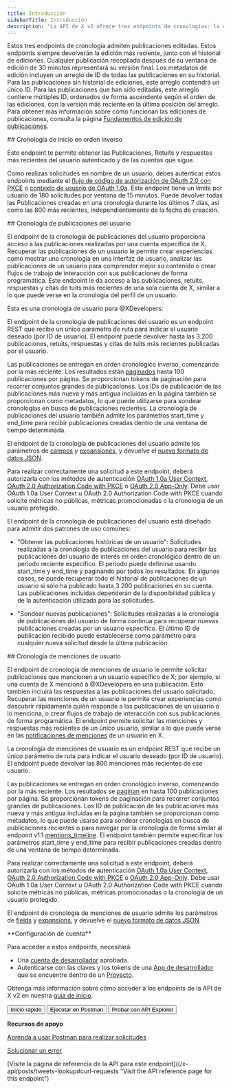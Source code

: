 ```yaml
---
title: Introducción
sidebarTitle: Introducción
description: "La API de X v2 ofrece tres endpoints de cronologías: la cronología de inicio en orden inverso, la cronología de publicaciones del usuario y la cronología de menciones del usuario. Consulte a continuación para más detalles."
---
```



Estos tres endpoints de cronología admiten publicaciones editadas. Estos endpoints siempre devolverán la edición más reciente, junto con el historial de ediciones. Cualquier publicación recopilada después de su ventana de edición de 30 minutos representará su versión final. Los metadatos de edición incluyen un arreglo de ID de todas las publicaciones en su historial. Para las publicaciones sin historial de ediciones, este arreglo contendrá un único ID. Para las publicaciones que han sido editadas, este arreglo contiene múltiples ID, ordenados de forma ascendente según el orden de las ediciones, con la versión más reciente en la última posición del arreglo. Para obtener más información sobre cómo funcionan las ediciones de publicaciones, consulta la página [Fundamentos de edición de publicaciones](/es/x-api/fundamentals/edit-posts).

<div id="reverse-chronological-home-timeline">
  ## Cronología de inicio en orden inverso
</div>

Este endpoint te permite obtener las Publicaciones, Retuits y respuestas más recientes del usuario autenticado y de las cuentas que sigue.

Como realizas solicitudes en nombre de un usuario, debes autenticar estos endpoints mediante el [flujo de código de autorización de OAuth 2.0 con PKCE](/es/resources/fundamentals/authentication#oauth-2-0-authorization-code-flow-with-pkce-3) o [contexto de usuario de OAuth 1.0a](/es/resources/fundamentals/authentication). Este endpoint tiene un límite por usuario de 180 solicitudes por ventana de 15 minutos. Puede devolver todas las Publicaciones creadas en una cronología durante los últimos 7 días, así como las 800 más recientes, independientemente de la fecha de creación.

<div id="user-post-timeline">
  ## Cronología de publicaciones del usuario
</div>

El endpoint de la cronología de publicaciones del usuario proporciona acceso a las publicaciones realizadas por una cuenta específica de X. Recuperar las publicaciones de un usuario le permite crear experiencias como mostrar una cronología en una interfaz de usuario, analizar las publicaciones de un usuario para comprender mejor su contenido o crear flujos de trabajo de interacción con sus publicaciones de forma programática. Este endpoint le da acceso a las publicaciones, retuits, respuestas y citas de tuits más recientes de una sola cuenta de X, similar a lo que puede verse en la cronología del perfil de un usuario.

Esta es una cronología de usuario para @XDevelopers:

El endpoint de la cronología de publicaciones del usuario es un endpoint REST que recibe un único parámetro de ruta para indicar el usuario deseado (por ID de usuario). El endpoint puede devolver hasta las 3.200 publicaciones, retuits, respuestas y citas de tuits más recientes publicadas por el usuario.

Las publicaciones se entregan en orden cronológico inverso, comenzando por la más reciente. Los resultados están [paginados](/es/x-api/fundamentals/pagination) hasta 100 publicaciones por página. Se proporcionan tokens de paginación para recorrer conjuntos grandes de publicaciones. Los IDs de publicación de las publicaciones más nueva y más antigua incluidas en la página también se proporcionan como metadatos, lo que puede utilizarse para sondear cronologías en busca de publicaciones recientes. La cronología de publicaciones del usuario también admite los parámetros start\_time y end\_time para recibir publicaciones creadas dentro de una ventana de tiempo determinada.

El endpoint de la cronología de publicaciones del usuario admite los parámetros de [campos](/es/x-api/fundamentals/fields) y [expansiones](/es/x-api/fundamentals/expansions), y devuelve el [nuevo formato de datos JSON](/es/x-api/fundamentals/data-dictionary).

Para realizar correctamente una solicitud a este endpoint, deberá autorizarla con los métodos de autenticación [OAuth 1.0a User Context](/es/resources/fundamentals/authentication), [OAuth 2.0 Authorization Code with PKCE](/es/resources/fundamentals/authentication#oauth-2-0-authorization-code-flow-with-pkce-3) o [OAuth 2.0 App-Only](/es/resources/fundamentals/authentication#app-only-authentication-and-oauth-2-0-bearer-token). Debe usar OAuth 1.0a User Context u OAuth 2.0 Authorization Code with PKCE cuando solicite métricas no públicas, métricas promocionadas o la cronología de un usuario protegido.

El endpoint de la cronología de publicaciones del usuario está diseñado para admitir dos patrones de uso comunes:

- "Obtener las publicaciones históricas de un usuario": Solicitudes realizadas a la cronología de publicaciones del usuario para recibir las publicaciones del usuario de interés en orden cronológico dentro de un periodo reciente específico. El periodo puede definirse usando start\_time y end\_time y paginando por todos los resultados. En algunos casos, se puede recuperar todo el historial de publicaciones de un usuario si solo ha publicado hasta 3.200 publicaciones en su cuenta. Las publicaciones incluidas dependerán de la disponibilidad pública y de la autenticación utilizada para las solicitudes.

- "Sondear nuevas publicaciones": Solicitudes realizadas a la cronología de publicaciones del usuario de forma continua para recuperar nuevas publicaciones creadas por un usuario específico. El último ID de publicación recibido puede establecerse como parámetro para cualquier nueva solicitud desde la última publicación.

<div id="user-mention-timeline">
  ## Cronología de menciones de usuario
</div>

El endpoint de cronología de menciones de usuario le permite solicitar publicaciones que mencionen a un usuario específico de X; por ejemplo, si una cuenta de X mencionó a @XDevelopers en una publicación. Esto también incluirá las respuestas a las publicaciones del usuario solicitado. Recuperar las menciones de un usuario le permite crear experiencias como descubrir rápidamente quién responde a las publicaciones de un usuario o lo menciona, o crear flujos de trabajo de interacción con sus publicaciones de forma programática. El endpoint permite solicitar las menciones y respuestas más recientes de un único usuario, similar a lo que puede verse en las [notificaciones de menciones](https://x.com/notifications/mentions) de un usuario en X.

La cronología de menciones de usuario es un endpoint REST que recibe un único parámetro de ruta para indicar el usuario deseado (por ID de usuario). El endpoint puede devolver las 800 menciones más recientes de ese usuario.

Las publicaciones se entregan en orden cronológico inverso, comenzando por la más reciente. Los resultados se [paginan](/es/x-api/fundamentals/pagination) en hasta 100 publicaciones por página. Se proporcionan tokens de paginación para recorrer conjuntos grandes de publicaciones. Los ID de publicación de las publicaciones más nueva y más antigua incluidas en la página también se proporcionan como metadatos, lo que puede usarse para sondear cronologías en busca de publicaciones recientes o para navegar por la cronología de forma similar al endpoint v1.1 [mentions\_timeline](https://developer.x.com/en/docs/twitter-api/v1/tweets/timelines/api-reference/get-statuses-mentions_timeline). El endpoint también permite especificar los parámetros start\_time y end\_time para recibir publicaciones creadas dentro de una ventana de tiempo determinada. 

Para realizar correctamente una solicitud a este endpoint, deberá autorizarla con los métodos de autenticación [OAuth 1.0a User Context](/es/resources/fundamentals/authentication), [OAuth 2.0 Authorization Code with PKCE](/es/resources/fundamentals/authentication#oauth-2-0-authorization-code-flow-with-pkce-3) o [OAuth 2.0 App-Only](/es/resources/fundamentals/authentication#bearer-token-also-known-as-app-only). Debe usar OAuth 1.0a User Context u OAuth 2.0 Authorization Code with PKCE cuando solicite métricas no públicas, métricas promocionadas o la cronología de un usuario protegido.

El endpoint de cronología de menciones de usuario admite los parámetros de [fields](/es/x-api/fundamentals/fields) y [expansions](/es/x-api/fundamentals/expansions), y devuelve el [nuevo formato de datos JSON](/es/x-api/fundamentals/data-dictionary).

<Info>
  **Configuración de cuenta**

  Para acceder a estos endpoints, necesitará:

  - Una [cuenta de desarrollador](https://developer.x.com/en/portal/petition/essential/basic-info) aprobada.
  - Autenticarse con las claves y los tokens de una [App de desarrollador](/es/resources/fundamentals/developer-apps) que se encuentre dentro de un [Proyecto](/es/resources/fundamentals/projects). 

  Obtenga más información sobre cómo acceder a los endpoints de la API de X v2 en nuestra [guía de inicio](/es/x-api/getting-started/getting-access).
</Info>

<div className="flex space-x-2">
  <Button href="/es/x-api/posts/timelines/quickstart/reverse-chron-quickstart">
    Inicio rápido
  </Button>

  <Button href="https://app.getpostman.com/run-collection/9956214-784efcda-ed4c-4491-a4c0-a26470a67400">
    Ejecutar en Postman
  </Button>

  <Button href="https://developer.x.com/apitools/api?endpoint=%2F2%2Fusers%2F%7Bid%7D%2Ftweets&method=get">
    Probar con API Explorer
  </Button>
</div>

**Recursos de apoyo**

[Aprenda a usar Postman para realizar solicitudes](/es/tutorials/postman-getting-started)

[Solucionar un error](https://developer.x.com/en/support/x-api)

\[Visite la página de referencia de la API para este endpoint]\((/x-api/posts/tweets-lookup#curl-requests "Visit the API reference page for this endpoint")